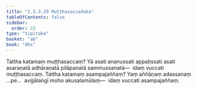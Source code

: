 ```yaml
---
title: "2.3.3.29 Muṭṭhasaccaduka"
tableOfContents: false
sidebar:
  order: 22
type: "tipitaka"
basket: "ab"
book: "dhs"
---
```



<DynamicBreadcrumb />

<Division number="1356" book="dhs">

<Paragraph number="2061" book="dhs">
Tattha katamaṃ muṭṭhasaccaṃ? Yā asati ananussati appaṭissati asati asaraṇatā adhāraṇatā pilāpanatā sammussanatā—  idaṃ vuccati muṭṭhasaccaṃ.
</Paragraph>

</Division>
<Division number="1357" book="dhs">

<Paragraph number="2062" book="dhs">
Tattha katamaṃ asampajaññaṃ? Yaṃ aññāṇaṃ adassanaṃ …pe…  avijjālaṅgī moho akusalamūlaṃ—  idaṃ vuccati asampajaññaṃ.
</Paragraph>
</Division>